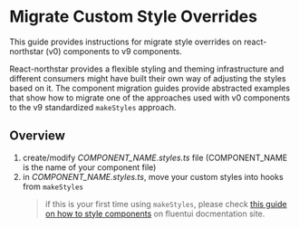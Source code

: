 
<Meta title="Concepts/Migration/from v0/Custom Style Overrides" />

# Migrate Custom Style Overrides

This guide provides instructions for migrate style overrides on react-northstar (v0) components to v9 components.

React-northstar provides a flexible styling and theming infrastructure and different consumers might have built their own way of adjusting the styles based on it. The component migration guides provide abstracted examples that show how to migrate one of the approaches used with v0 components to the v9 standardized `makeStyles` approach.

## Overview

1. create/modify _COMPONENT_NAME.styles.ts_ file (COMPONENT_NAME is the name of your component file)
2. in _COMPONENT_NAME.styles.ts_, move your custom styles into hooks from `makeStyles`
   > if this is your first time using `makeStyles`, please check [this guide on how to style components](http://aka.ms/fluentui-storybook/?path=/docs/concepts-developer-styling-components--docs) on fluentui docmentation site.
